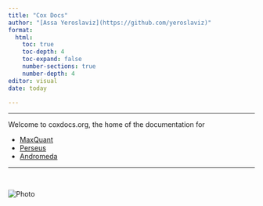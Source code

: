 ```yaml
---
title: "Cox Docs"
author: "[Assa Yeroslaviz](https://github.com/yeroslaviz)"
format: 
  html:
    toc: true
    toc-depth: 4
    toc-expand: false
    number-sections: true
    number-depth: 4
editor: visual
date: today

---
```


----

Welcome to coxdocs.org, the home of the documentation for

* [MaxQuant](maxquant_instructions.html)
* [Perseus](perseus_instructions.html)
* [Andromeda](andromeda_instructions.html)

---- 

|  <div class="watermark">Cox Lab</div>
<div class="watermarked">
  <img src="advanced/coxlab_logo2.png" alt="Photo">
</div>